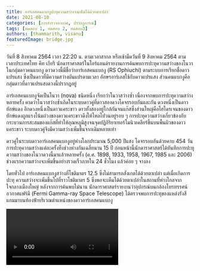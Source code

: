 ```yaml
---
title: อาร์เอสคนแบกงูปะทุความสว่างจนเห็นได้ด้วยตาเปล่า
date: 2021-08-10
categories: [การสำรวจอวกาศ, ปรากฏการณ์]
tags: [ทดสอบ 1, ทดสอบ 2, ทดสอบ3]
authors: [thammarith, visanu]
featuredImage: bridge.jpg
---
```


วันที่ 8 สิงหาคม 2564 เวลา 22:20 น. ตามเวลาสากล หรือเช้ามืดวันที่ 9 สิงหาคม 2564 ตามเวลาประเทศไทย คีท เกียรี นักดาราศาสตร์ในไอร์แลนด์รายงานการค้นพบการปะทุความสว่างของโนวาในกลุ่มดาวคนแบกงู ดาวดวงนี้มีชื่อว่าอาร์เอสคนแบกงู (RS Ophiuchi) ตามระบบการเรียกชื่อดาวแปรแสง ซึ่งเป็นดาวที่มีความสว่างผันแปรตามเวลา อักษรอาร์เอสใช้กับดาวแปรแสง ส่วนคนแบกงูคือกลุ่มดาวที่ดาวแปรแสงดวงนี้ปรากฏอยู่

อาร์เอสคนแบกงูจัดเป็นโนวา (nova) ชนิดหนึ่ง เรียกว่าโนวาสว่างซ้ำ เนื่องจากพบการปะทุความสว่างหลายครั้ง คาดว่าโนวาสว่างซ้ำเกิดในระบบดาวคู่ที่ดาวสองดวงโคจรรอบกันและกัน ดวงหนึ่งเป็นดาวยักษ์แดง อีกดวงหนึ่งเป็นดาวแคระขาว ดาวทั้งสองอยู่ใกล้กันจนแก๊สซึ่งส่วนใหญ่คือไฮโดรเจนของดาวยักษ์แดงถูกแรงโน้มถ่วงของดาวแคระขาวดึงให้ไหลไปวนอยู่รอบ ๆ การปะทุความสว่างเกี่ยวข้องกับกระบวนการสะสมของแก๊สที่ทำให้อุณหภูมิสูงจนจุดปฏิกิริยาเทอร์โมนิวเคลียร์ขึ้นบนพื้นผิวของดาวแคระขาว ระบบดาวคู่จึงมีความสว่างเพิ่มขึ้นจากเดิมหลายเท่า

ดาวคู่ในระบบดาวอาร์เอสคนแบกงูอยู่ห่างโลกประมาณ 5,000 ปีแสง โคจรรอบกันด้วยคาบ 454 วัน การปะทุความสว่างแต่ละครั้งทิ้งช่วงห่างกันเฉลี่ยนาน 15 ปี ก่อนหน้านี้นักดาราศาสตร์ได้บันทึกการปะทุความสว่างของโนวาดวงนี้มาแล้วหลายครั้ง (ค.ศ. 1898, 1933, 1958, 1967, 1985 และ 2006) ช่วงแรกความสว่างจะเพิ่มขึ้นอย่างรวดเร็วภายใน 24 ชั่วโมง แล้วค่อย ๆ จางลง

โดยทั่วไป อาร์เอสคนแบกงูสว่างที่โชติมาตร 12.5 ซึ่งไม่สามารถสังเกตได้ด้วยตาเปล่า แต่เมื่อเกิดการปะทุ ความสว่างจะเพิ่มขึ้นไปที่ราวโชติมาตร 5 ซึ่งพอจะเห็นได้ด้วยตาเปล่าในสถานที่ห่างไกลจากใจกลางเมืองใหญ่ หลังจากการค้นพบไม่นาน นักดาราศาสตร์รายงานว่าอุปกรณ์บนกล้องโทรทรรศน์อวกาศแฟร์มี (Fermi Gamma-ray Space Telescope) ได้ตรวจพบการปะทุของแหล่งรังสีแกมมาบนท้องฟ้าบริเวณตำแหน่งของดาวอาร์เอสคนแบกงู

<Video url="https://www.youtube.com/watch?v=dQw4w9WgXcQ" />

“ตอนนี้ เรามองเห็นหลุมอุกกาบาต มองเห็นก้อนหิน เห็นสภาพภูมิประเทศที่มีความหลากหลายอย่างมากในแต่ละพื้นที่ เป็นทั้งเรื่องน่าประหลาดใจในแง่วิทยาศาสตร์ และเป็นความท้าทายทางวิศวกรรมด้วย” ยุอิชิ ซึดะ ผู้จัดการโครงการของฮะยะบุซะ 2 กล่าว

![ทดสอบรูปภาพ, jsdfkljsdlfkdjsf](/constellations/rs-ophiuchi.jpg 'ตำแหน่งของดาวอาร์เอสคนแบกงู (ในวงกลมสีขาว) (จาก Stellarium)')

![ทดสอบรูปภาพsddsf, jsdfkljsdlfkdjsf](/bridge.jpg 'withcaption')

การสำรวจดาวเคราะห์น้อยครั้งนี้ไม่ใช่ครั้งแรกของแจ็กซา ในปี 2553 แจ็กซาได้ส่งยานฮะยะบุซะไปสำรวจดาวเคราะห์น้อยชื่ออิโตะกะวะมาแล้ว แม้ในครั้งนั้นมีปัญหามากมาย แต่ยานก็ยังนำฝุ่นจากผิวดาวเคราะห์น้อยกลับมายังโลกได้สำเร็จ ในภารกิจของฮะยะบุซะ 2 นี้จะละเอียดกว่าที่ภารกิจของฮะยะบุซะมาก
